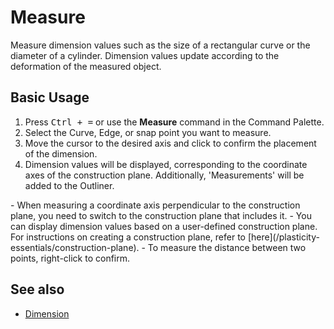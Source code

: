 
# Measure

<Reference shortcut="Ctrl + =" command="Measure" button="" />

Measure dimension values such as the size of a rectangular curve or the diameter of a cylinder. 
Dimension values update according to the deformation of the measured object.

## Basic Usage

1. Press <kbd>Ctrl + =</kbd> or use the **Measure** command in the Command Palette.
2. Select the Curve, Edge, or snap point you want to measure.
3. Move the cursor to the desired axis and click to confirm the placement of the dimension.
4. Dimension values will be displayed, corresponding to the coordinate axes of the construction plane. Additionally, 'Measurements' will be added to the Outliner.

<Callout type="info">
- When measuring a coordinate axis perpendicular to the construction plane, you need to switch to the construction plane that includes it.
- You can display dimension values based on a user-defined construction plane. For instructions on creating a construction plane, refer to [here](/plasticity-essentials/construction-plane).
- To measure the distance between two points, right-click to confirm.
</Callout>


## See also
- [Dimension](dimension)
